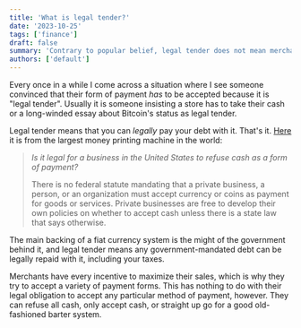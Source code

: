 ```yaml
---
title: 'What is legal tender?'
date: '2023-10-25'
tags: ['finance']
draft: false
summary: 'Contrary to popular belief, legal tender does not mean merchants have to accept it. That includes cash.'
authors: ['default']
---
```


Every once in a while I come across a situation where I see someone convinced that their form of payment *has*
to be accepted because it is "legal tender". Usually it is someone insisting a store has to take their cash or a
long-winded essay about Bitcoin's status as legal tender.

Legal tender means that you can *legally* pay your debt with it. That's it. [Here](https://www.federalreserve.gov/faqs/currency_12772.htm)
it is from the largest money printing machine in the world:

>*Is it legal for a business in the United States to refuse cash as a form of payment?*
>
>There is no federal statute mandating that a private business, a person, or an organization must accept currency or
coins as payment for goods or services. Private businesses are free to develop their own policies on whether to accept cash unless there is a state law that says otherwise.

The main backing of a fiat currency system is the might of the government behind it, and legal tender means any
government-mandated debt can be legally repaid with it, including your taxes.

Merchants have every incentive to maximize their sales, which is why they try to accept a variety of payment forms.
This has nothing to do with their legal obligation to accept any particular method of payment, however. They can
refuse all cash, only accept cash, or straight up go for a good old-fashioned barter system.
